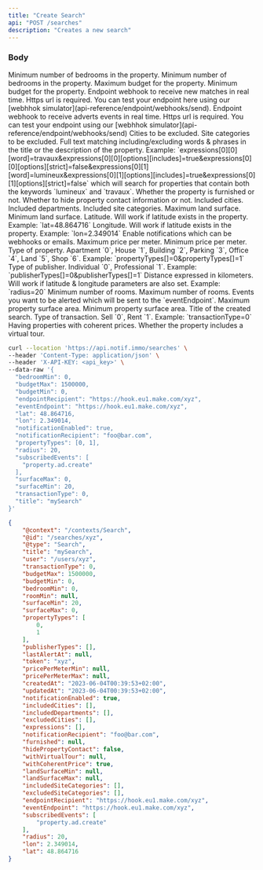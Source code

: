 ```yaml
---
title: "Create Search"
api: "POST /searches"
description: "Creates a new search"
---
```


### Body

<ParamField body="bedroomMin" type="integer">
  Minimum number of bedrooms in the property.
</ParamField>

<ParamField body="bedroomMin" type="integer">
  Minimum number of bedrooms in the property.
</ParamField>

<ParamField body="budgetMax" type="integer"  >
  Maximum budget for the property.
</ParamField>
<ParamField body="budgetMin" type="integer">
  Minimum budget for the property.
</ParamField>

<ParamField body="endpointRecipient" type="string" >
  Endpoint webhook to receive new matches in real time. Https url is required. You can test your endpoint here using our [webhhok simulator](api-reference/endpoint/webhooks/send).
</ParamField>

<ParamField body="eventEndpoint" type="string" >
  Endpoint webhook to receive adverts events in real time. Https url is required. You can test your endpoint using our [webhhok simulator](api-reference/endpoint/webhooks/send)
</ParamField>

<ParamField body="excludedCities" type="array">
  Cities to be excluded.
</ParamField>

<ParamField body="excludedSiteCategories" type="array">
  Site categories to be excluded.
</ParamField>

<ParamField body="expressions" type="array">
  Full text matching including/excluding words & phrases in the title or the description of the property.
  Example: `expressions[0][0][word]=travaux&expressions[0][0][options][includes]=true&expressions[0][0][options][strict]=false&expressions[0][1][word]=lumineux&expressions[0][1][options][includes]=true&expressions[0][1][options][strict]=false` which will search for properties that contain both the keywords `lumineux` and `travaux`.
</ParamField>

<ParamField body="furnished" type="boolean" >
  Whether the property is furnished or not.
</ParamField>

<ParamField body="hidePropertyContact" type="boolean">
  Whether to hide property contact information or not.
</ParamField>

<ParamField body="includedCities" type="array">
  Included cities.
</ParamField>

<ParamField body="includedDepartments" type="array">
  Included departments.
</ParamField>

<ParamField body="includedSiteCategories" type="array">
  Included site categories.
</ParamField>

<ParamField body="landSurfaceMax" type="integer" >
  Maximum land surface.
</ParamField>

<ParamField body="landSurfaceMin" type="integer"  >
  Minimum land surface.
</ParamField>

<ParamField body="lat" type="number" >
  Latitude. Will work if latitude exists in the property. Example: `lat=48.864716`
</ParamField>

<ParamField body="lon" type="number" >
  Longitude. Will work if latitude exists in the property. Example: `lon=2.349014`
</ParamField>

<ParamField body="notificationEnabled" type="boolean" default="false">
  Enable notifications which can be webhooks or emails.
</ParamField>

<ParamField body="pricePerMeterMax" type="integer"  >
  Maximum price per meter.
</ParamField>

<ParamField body="pricePerMeterMin" type="integer"  >
  Minimum price per meter.
</ParamField>

<ParamField body="propertyTypes" type="integer"  required >
  Type of property. Apartment `0`, House `1`, Building `2`, Parking `3`, Office `4`, Land `5`, Shop `6`. Example: `propertyTypes[]=0&propertyTypes[]=1`
</ParamField>

<ParamField body="publisherTypes" type="integer"  >
  Type of publisher. Individual `0`, Professional `1`. Example: `publisherTypes[]=0&publisherTypes[]=1`
</ParamField>

<ParamField body="radius" type="integer" >
  Distance expressed in kilometers. Will work if latitude & longitude parameters are also set. Example: `radius=20`
</ParamField>

<ParamField body="roomMin" type="integer">
  Minimum number of rooms.
</ParamField>

<ParamField body="roomMax" type="integer">
  Maximum number of rooms.
</ParamField>

<ParamField body="subscribedEvents" type="array" >
  Events you want to be alerted which will be sent to the `eventEndpoint`.
</ParamField>

<ParamField body="surfaceMax" type="integer"  >
  Maximum property surface area.
</ParamField>

<ParamField body="surfaceMin" type="integer"  >
  Minimum property surface area.
</ParamField>

<ParamField body="title" type="string" required>
  Title of the created search.
</ParamField>

<ParamField body="transactionType" type="integer" required >
  Type of transaction. Sell `0`, Rent `1`. Example: `transactionType=0`
</ParamField>

<ParamField body="withCoherentPrice" type="boolean" default="true">
  Having properties with coherent prices.
</ParamField>

<ParamField body="withVirtualTour" type="boolean" >
  Whether the property includes a virtual tour.
</ParamField>
<RequestExample>

```bash Example Request
curl --location 'https://api.notif.immo/searches' \
--header 'Content-Type: application/json' \
--header 'X-API-KEY: <api_key>' \
--data-raw '{
  "bedroomMin": 0,
  "budgetMax": 1500000,
  "budgetMin": 0,
  "endpointRecipient": "https://hook.eu1.make.com/xyz",
  "eventEndpoint": "https://hook.eu1.make.com/xyz",
  "lat": 48.864716,
  "lon": 2.349014,
  "notificationEnabled": true,
  "notificationRecipient": "foo@bar.com",
  "propertyTypes": [0, 1],
  "radius": 20,
  "subscribedEvents": [
    "property.ad.create"
  ],
  "surfaceMax": 0,
  "surfaceMin": 20,
  "transactionType": 0,
  "title": "mySearch"
}'
```

</RequestExample>

<ResponseExample>

```json Response
{
    "@context": "/contexts/Search",
    "@id": "/searches/xyz",
    "@type": "Search",
    "title": "mySearch",
    "user": "/users/xyz",
    "transactionType": 0,
    "budgetMax": 1500000,
    "budgetMin": 0,
    "bedroomMin": 0,
    "roomMin": null,
    "surfaceMin": 20,
    "surfaceMax": 0,
    "propertyTypes": [
        0,
        1
    ],
    "publisherTypes": [],
    "lastAlertAt": null,
    "token": "xyz",
    "pricePerMeterMin": null,
    "pricePerMeterMax": null,
    "createdAt": "2023-06-04T00:39:53+02:00",
    "updatedAt": "2023-06-04T00:39:53+02:00",
    "notificationEnabled": true,
    "includedCities": [],
    "includedDepartments": [],
    "excludedCities": [],
    "expressions": [],
    "notificationRecipient": "foo@bar.com",
    "furnished": null,
    "hidePropertyContact": false,
    "withVirtualTour": null,
    "withCoherentPrice": true,
    "landSurfaceMin": null,
    "landSurfaceMax": null,
    "includedSiteCategories": [],
    "excludedSiteCategories": [],
    "endpointRecipient": "https://hook.eu1.make.com/xyz",
    "eventEndpoint": "https://hook.eu1.make.com/xyz",
    "subscribedEvents": [
        "property.ad.create"
    ],
    "radius": 20,
    "lon": 2.349014,
    "lat": 48.864716
}
```

</ResponseExample>
